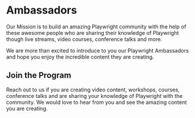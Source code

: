 # Ambassadors


Our Mission is to build an amazing Playwright community with the help of these awesome people who are sharing their knowledge of Playwright though live streams, video courses, conference talks and more.

We are more than excited to introduce to you our Playwright Ambassadors and hope you enjoy the incredible content they are creating.

<Ambassadors />

## Join the Program

Reach out to us if you are creating video content, workshops, courses, conference talks and are sharing your knowledge of Playwright with the community. We would love to hear from you and see the amazing content you are creating.

<Team />
